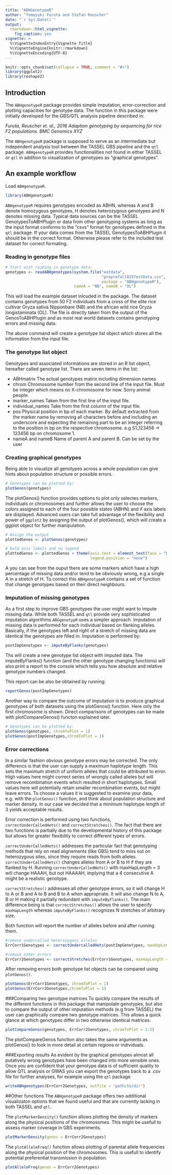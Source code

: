 ```yaml
---
title: "ABHGenotypeR"
author: "Tomoyuki Furuta and Stefan Reuscher"
date: "`r Sys.Date()`"
output:
  rmarkdown::html_vignette:
    fig_caption: yes
vignette: >
  %\VignetteIndexEntry{Vignette Title}
  %\VignetteEngine{knitr::rmarkdown}
  %\VignetteEncoding{UTF-8}
---
```


```r
knitr::opts_chunk$set(collapse = TRUE, comment = "#>")
library(ggplot2)
library(reshape2)
```

## Introduction

The `ABHgenotypeR` package provides simple imputation, error-correction and plotting capacities for genotype data. The function in this package were initially developed for the GBS/QTL analysis pipeline described in:

*Furuta, Reuscher et. al., 2016 Adaption genotyping by sequencing for rice F2
populations. BMC Genomics XYZ*


The `ABHgenotypeR` package is supposed to serve as an intermediate but independent analysis tool between the TASSEL GBS pipeline and the `qtl` package. `ABHgenotypeR` provides functionalities not found in either TASSEL or `qtl` in addition to visualization of genotypes as "graphical genotypes". 


## An example workflow

Load `ABHgenotypeR`.
```r
library(ABHgenotypeR)
```

`ABHgenotypeR` requires genotypes encoded as ABHN, whereas A and B denote homozygous genotypes, H denotes heterozygous genotypes and N denotes missing data. Typical data sources can be the TASSEL GenotypesToABHPlugin or data from other genotyping systems as long as the input format conforms to the "csvs" format for genotypes defined in the `qtl` package. If your data comes from the TASSEL GenotypesToABHPlugin it should be in the correct format. Otherwise please refer to the included test dataset for correct formating.

### Reading in genotype files

```r
# Start with reading in genotype data:
genotypes <- readABHgenotypes(system.file("extdata",
                                          "preprefall025TestData.csv",
                                          package = "ABHgenotypeR"),
                              nameA = "NB", nameB = "OL")
```
This will load the example dataset inlcuded in the package. The dataset contains genotypes from 50 F2 individuals from a cross of the elite rice cultivar Oryza sativa Nipponbare (NB) and the african wild rice Oryza longistaminata (OL). The  file is directly taken from the output of the GenosToABHPlugin and as most real world datasets contains genotyping errors and missing data.

The above command will create a genotype list object which stores all the information from the input file.

### The genotype list object

Genotypes and associated informations are stored in an R list object, hereafter called genotype list. There are seven items in the list:

* ABHmatrix The actual genotypes matrix including dimension names
* chrom Chromosome number from the second line of the input file. Must be integer which means no X-chromosome for now. Sorry animal people.
* marker_names Taken from the first line of the input file.
* individual_names Take from the first column of the input file.
* pos Physical position in bp of each marker. By default extracted from the marker name by removing all characters before and including an underscore and expecting the remaining part to be an integer referring to the position in bp on the respective chromosome. e.g S1_123456 -> 123456 bp on chromosome 1.
* nameA and nameB Name of parent A and parent B. Can be set by the user



### Creating graphical genotypes
Being able to visualize all genotypes across a whole population can give hints about population structure or possible errors.

```r
# Genotypes can be plotted by:
plotGenos(genotypes)
```

The plotGenos() function provides options to plot only selectes markers, individuals or chromosomes and further allows the user to choose the colors assigned to each of the four possible states (ABHN) and if axis labels are displayed. Advanced users can take full advantage of the flexibility and power of `ggplot2` by assigning the output of plotGenos(), which will create a ggplot object for further manipulation.

```r
# Assign the output
plottedGenos <- plotGenos(genotypes)

# bold axis labels and no legend
plottedGenos <- plottedGenos + theme(axis.text = element_text(face = "bold"),
                                     legend.position = "none")
```

A you can see from the ouput there are some markers which have a high percentage of missing data and/or tend to be obviously wrong, e.g a single A in a stretch of H. To correct  this `ABHgenotypeR` contains a set of function that change genotypes based on their direct neighbours.

### Imputation of missing genotypes
As a first step to improve GBS genotypes the user might want to impute missing data. While both TASSEL and `qtl` provide very sophisticated imputation algorithms `ABGgenotypR` uses a simpler approach. Imputation of missing data is performed for each individual based on flanking alleles. Basically, if the genotypes left and right of a stretch of missing data are identical the genotypes are filled in. Imputation is performed by:

```r
postImpGenotypes <- imputeByFlanks(genotypes)
```
Ths will create a new genotype list object with imputed data. The imputeByFlanks() function (and the other genotype changing functions) will also print a report to the console which tells you how absolute and relative genotype numbers changed.

This report can be also be obtained by running:

```r
reportGenos(postImpGenotypes)
```

Another way to compare the outcome of imputation is to produce graphical genotypes of both datasets using the plotGenos() function. Here only the first chromosome is shown. Direct comparisons of genotypes can be made with plotCompareGenos() functon explained later.

```r
# Genotypes can be plotted by:
plotGenos(genotypes, chromToPlot = 1)
plotGenos(postImpGenotypes,chromToPlot = 1)
```

### Error corrections
In a similar fashion obvious genotype errors may be corrected. The only differencs is that the user can supply a maximum haplotype length. This sets the maximum stretch of uniform alleles that could be attributed to error. High values here might correct series of wrongly called alleles but will remove recombination events which resulted in short haplotypes. Small values here will potentially retain smaller recombination events, but might leave errors.
To choose a values it is suggested to examine your data, e.g. with the `plotGenos()` function, and think about population structure and marker density. In our case we decided that a minimum haplotype length of 3 yields acceptable results.

Error correction is performed using two functions, `correctUnderCalledHets()` and `correctStretches()`. The fact that there are two functions is partially due to the developmental history of this package but allows for greater flexibility to correct different types of errors.

`correctUnderCalledHets()` addresses the particular fact that genotyping methods that rely on read alignements (like GBS) tend to miss out on heterozygous sites, since they require reads from both alleles. `correctUnderCalledHets()` changes alleles from A or B to H if they are flanked by H. Running `correctUnderCalledHets()` with maxHapLength = 3 will change HAAAH, but not HAAAAH, implying that a 4 consecutive A might be a realistic genotype.

`correctStretches()` addresses all other genotype errors, so it will change H to A or B and A to B and B to A when appropriate. It will also change N to A, B or H making it partially redundant with `imputeByFlanks()`. The main difference being is that `correctStretches()` allows the user to specify `maxHapLength` whereas `imputeByFlanks()` recognizes N stretches of arbitrary size.

Both function will report the number of alleles before and after running them.

```r
#remove undercalled heterozygous alleles
ErrCorr1Genotypes <- correctUndercalledHets(postImpGenotypes, maxHapLength = 3)

#remove other errors
ErrCorr2Genotypes <- correctStretches(ErrCorr1Genotypes, maxHapLength = 3)
```
After removing errors both genotype list objects can be compared using `plotGenos()`.

```r
plotGenos(ErrCorr1Genotypes, chromToPlot = 1)
plotGenos(ErrCorr2Genotypes,chromToPlot = 1)
```

###Comparing two genotype matrices
To quickly compare the results of the different functions in this package that manipulate genotypes, but also to compare the output of other imputation methods (e.g from TASSEL) the user can graphically compare two genotype matrices. This allows a quick glance at which genotypes differ in two otherwise identical matrices.

```r
plotCompareGenos(genotypes, ErrCorr2Genotypes, chromToPlot = 1:3)
```

The plotCompareGenos function also takes the same arguments as plotGenos() to look in more detail at 
certain regions or individuals.

###Exporting results
As evident by the graphical genotypes almost all putatively wrong genotypes have been changed into more sensible ones. Once you are confident that your genotype data is of sufficient quality to allow QTL analysis or GWAS you can export the genotypes back to a .csv file for further analyses, for example using the `qtl` package


```r
writeABHgenotypes(ErrCorr2Genotypes, outfile = "path/to/dir")
```

##Other functions
The `ABHgenotypeR` package offers two additional visualizaton options that we found useful and that are currently lacking in both TASSEL and `qtl`.

The `plotMarkerDensity()` function allows plotting the density of markers along the physical positions of the chromosomes. This might be usefull to assess marker coverage in GBS experiments.

```r
plotMarkerDensity(genos = ErrCorr2Genotypes)
```

The `plotAlleleFreq()` function allows plotting of parental allele frequencies along the physical position of the chromosomes. This is usefull to identify potential preferential transmission in population.

```r
plotAlleleFreq(genos = ErrCorr2Genotypes)
```
